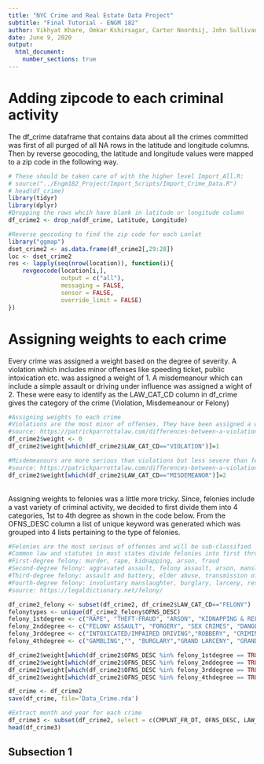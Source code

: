 ```yaml
---
title: "NYC Crime and Real Estate Data Project"
subtitle: "Final Tutorial - ENGM 182"
author: Vikhyat Khare, Omkar Kshirsagar, Carter Noordsij, John Sullivan
date: June 9, 2020
output:
  html_document:
    number_sections: true
---
```

# Adding zipcode to each criminal activity
The df_crime dataframe that contains data about all the crimes committed was first of all purged of all NA rows in the latitude and longitude columns. Then by reverse geocoding, the latitude and longitude values were mapped to a zip code in the following way.

```r
# These should be taken care of with the higher level Import_All.R:
# source("../Engm182_Project/Import_Scripts/Import_Crime_Data.R")
# head(df_crime)
library(tidyr)
library(dplyr)
#Dropping the rows whcih have blank in latitude or longitude column
df_crime2 <- drop_na(df_crime, Latitude, Longitude)

#Reverse geocoding to find the zip code for each Lonlat
library("ggmap")
dset_crime2 <- as.data.frame(df_crime2[,29:28]) 
loc <- dset_crime2
res <- lapply(seq(nrow(location)), function(i){ 
    revgeocode(location[i,], 
               output = c("all"), 
               messaging = FALSE, 
               sensor = FALSE, 
               override_limit = FALSE)
})
```

# Assigning weights to each crime
Every crime was assigned a weight based on the degree of severity. A violation which includes minor offenses like speeding ticket, public intoxication etc. was assigned a weight of 1. A misdemeanour which can include a simple assault or driving under influence was assigned a wight of 2. These were easy to identify as the LAW_CAT_CD column in df_crime gives the category of the crime (Violation, Misdemeanour or Felony)

```r
#Assigning weights to each crime
#Violations are the most minor of offenses. They have been assigned a weight of 1
#source: https://patrickparrottalaw.com/differences-between-a-violation-a-misdemeanor-and-a-felony/
df_crime2$weight <- 0
df_crime2$weight[which(df_crime2$LAW_CAT_CD=="VIOLATION")]=1

#Misdemeanours are more serious than violations but less severe than felonies, they can carry up to a year in jail and have score of 2
#source: https://patrickparrottalaw.com/differences-between-a-violation-a-misdemeanor-and-a-felony/
df_crime2$weight[which(df_crime2$LAW_CAT_CD=="MISDEMEANOR")]=2
```
<br/>
Assigning weights to felonies was a little more tricky. Since, felonies include a vast variety of criminal activity, we decided to first divide them into 4 categories, 1st to 4th degree as shown in the code below. From the OFNS_DESC column a list of unique keyword was generated which was grouped into 4 lists pertaining to the type of felonies. 
```r
#Felonies are the most serious of offenses and will be sub-classified
#Common law and statutes in most states divide felonies into first through fourth degree felonies, each carrying decreasing penalties
#First-degree felony: murder, rape, kidnapping, arson, fraud
#Second-degree felony: aggravated assault, felony assault, arson, manslaughter, possession of a controlled substance, child molestation
#Third-degree felony: assault and battery, elder abuse, transmission of pornography, driving under the influence, fraud, arson
#Fourth-degree felony: involuntary manslaughter, burglary, larceny, resisting arrest
#source: https://legaldictionary.net/felony/

df_crime2_felony <- subset(df_crime2, df_crime2$LAW_CAT_CD=="FELONY")
felonytypes <- unique(df_crime2_felony$OFNS_DESC)
felony_1stdegree <- c("RAPE", "THEFT-FRAUD", "ARSON", "KIDNAPPING & RELATED OFFENSES", "MURDER & NON-NEGL. MANSLAUGHTER", "KIDNAPPING", "KIDNAPPING AND RELATED OFFENSES", "NYS LAWS-UNCLASSIFIED FELONY" )
felony_2nddegree <- c("FELONY ASSAULT", "FORGERY", "SEX CRIMES", "DANGEROUS DRUGS", "DANGEROUS WEAPONS")
felony_3rddegree <- c("INTOXICATED/IMPAIRED DRIVING","ROBBERY", "CRIMINAL MISCHIEF & RELATED OF", "PROSTITUTION & RELATED OFFENSES")
felony_4thdegree <- c("GAMBLING","", "BURGLARY","GRAND LARCENY", "GRAND LARCENY OF MOTOR VEHICLE", "MISCELLANEOUS PENAL LAW", "POSSESSION OF STOLEN PROPERTY", "CHILD ABANDONMENT/NON SUPPORT", "HOMICIDE-NEGLIGENT-VEHICLE", "HOMICIDE-NEGLIGENT,UNCLASSIFIE", "ENDAN WELFARE INCOMP")

df_crime2$weight[which(df_crime2$OFNS_DESC %in% felony_1stdegree == TRUE)]=6
df_crime2$weight[which(df_crime2$OFNS_DESC %in% felony_2nddegree == TRUE)]=5
df_crime2$weight[which(df_crime2$OFNS_DESC %in% felony_3rddegree == TRUE)]=4
df_crime2$weight[which(df_crime2$OFNS_DESC %in% felony_4thdegree == TRUE)]=3

df_crime <- df_crime2
save(df_crime, file='Data_Crime.rda')

#Extract month and year for each crime
df_crime3 <- subset(df_crime2, select = c(CMPLNT_FR_DT, OFNS_DESC, LAW_CAT_CD, Longitude, Latitude, weight))
head(df_crime3)
```

## Subsection 1